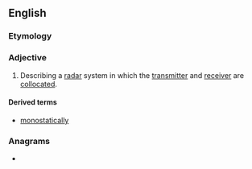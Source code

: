 ==English==

===Etymology===
{{prefix|en|mono|static}}

===Adjective===
{{en-adj|-}}

# Describing a [[radar]] system in which the [[transmitter]] and [[receiver]] are [[collocate]]d.

====Derived terms====
* [[monostatically]]

===Anagrams===
* {{anagrams|en|a=acimnoostt|catostomin|osmoticant}}